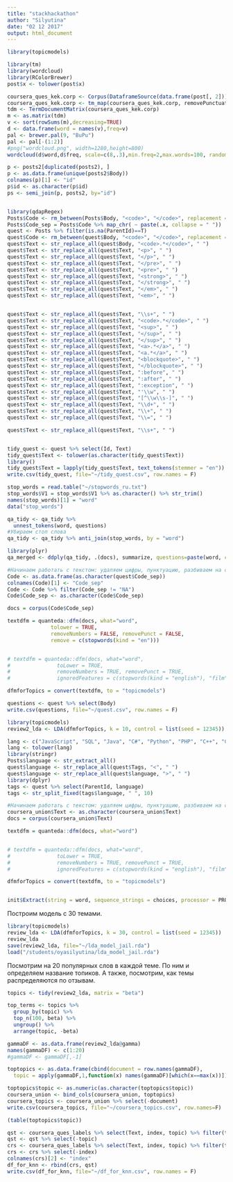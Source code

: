 ```yaml
---
title: "stackhackathon"
author: "Silyutina"
date: "02 12 2017"
output: html_document
---
```


```r
library(topicmodels)
```

```r
library(tm)
library(wordcloud)
library(RColorBrewer)
post$x <- tolower(post$x)

coursera_ques_kek.corp <- Corpus(DataframeSource(data.frame(post[, 2])))
coursera_ques_kek.corp <- tm_map(coursera_ques_kek.corp, removePunctuation)
tdm <- TermDocumentMatrix(coursera_ques_kek.corp)
m <- as.matrix(tdm)
v <- sort(rowSums(m),decreasing=TRUE)
d <- data.frame(word = names(v),freq=v)
pal <- brewer.pal(9, "BuPu")
pal <- pal[-(1:2)]
#png("wordcloud.png", width=1280,height=800)
wordcloud(d$word,d$freq, scale=c(8,.3),min.freq=2,max.words=100, random.order=T, rot.per=.15, colors=pal, vfont=c("sans serif","plain"))
```


```r

p <- posts2[duplicated(posts2), ]
p <- as.data.frame(unique(posts2$Body))
colnames(p)[1] <- "id"
p$id <- as.character(p$id)
ps <- semi_join(p, posts2, by="id")


library(qdapRegex)
Posts$Code <- rm_between(Posts$Body, "<code>", "</code>", replacement = " ", extract=FALSE)
Posts$Code_sep = Posts$Code %>% map_chr( ~ paste(.x, collapse = " "))
quest <- Posts %>% filter(is.na(ParentId)==T)
quest$Code <- rm_between(quest$Body, "<code>", "</code>", replacement = "", extract=FALSE)
quest$Text <- str_replace_all(quest$Body, "<code>.*</code>", " ")
quest$Text <- str_replace_all(quest$Text, "<p>", " ")
quest$Text <- str_replace_all(quest$Text, "</p>", " ")
quest$Text <- str_replace_all(quest$Text, "</pre>", " ")
quest$Text <- str_replace_all(quest$Text, "<pre>", " ")
quest$Text <- str_replace_all(quest$Text, "<strong>", " ")
quest$Text <- str_replace_all(quest$Text, "</strong>", " ")
quest$Text <- str_replace_all(quest$Text, "</em>", " ")
quest$Text <- str_replace_all(quest$Text, "<em>", " ")


quest$Text <- str_replace_all(quest$Text, "\\s+", " ")
quest$Text <- str_replace_all(quest$Text, "<code>.*</code>", " ")
quest$Text <- str_replace_all(quest$Text, "<sup>", " ")
quest$Text <- str_replace_all(quest$Text, "</sup>", " ")
quest$Text <- str_replace_all(quest$Text, "</sup>", " ")
quest$Text <- str_replace_all(quest$Text, "<a>.*</a>", " ")
quest$Text <- str_replace_all(quest$Text, "<a.*</a>", " ")
quest$Text <- str_replace_all(quest$Text, "<blockquote>", " ")
quest$Text <- str_replace_all(quest$Text, "</blockquote>", " ")
quest$Text <- str_replace_all(quest$Text, ":before", " ")
quest$Text <- str_replace_all(quest$Text, ":after", " ")
quest$Text <- str_replace_all(quest$Text, ":exception", " ")
quest$Text <- str_replace_all(quest$Text, "'\\w", " ")
quest$Text <- str_replace_all(quest$Text, "[^\\w\\s-]", " ")
quest$Text <- str_replace_all(quest$Text, "\\d+", " ")
quest$Text <- str_replace_all(quest$Text, "\\+", " ")
quest$Text <- str_replace_all(quest$Text, "\\=", " ")

quest$Text <- str_replace_all(quest$Text, "\\s+", " ")


tidy_quest <- quest %>% select(Id, Text)
tidy_quest$Text <- tolower(as.character(tidy_quest$Text))
library()
tidy_quest$Text = lapply(tidy_quest$Text, text_tokens(stemmer = "en")) # english stemmer
write.csv(tidy_quest, file="~/tidy_quest.csv", row.names = F)

stop_words = read.table("~/stopwords_ru.txt")
stop_words$V1 = stop_words$V1 %>% as.character() %>% str_trim()
names(stop_words)[1] = "word"
data("stop_words")

qa_tidy <- qa_tidy %>%
  unnest_tokens(word, questions)
#Убираем стоп слова
qa_tidy <- qa_tidy %>% anti_join(stop_words, by = "word")

library(plyr)
qa_merged <- ddply(qa_tidy, .(docs), summarize, questions=paste(word, collapse=" "))
```

```r

#Начинаем работать с текстом: удаляем цифры, пунктуацию, разбиваем на слова, удаляем стоп-слова, считаем частоты слов в тексте.
Code <- as.data.frame(as.character(quest$Code_sep))
colnames(Code)[1] <- "Code_sep"
Code <- Code %>% filter(Code_sep != "NA")
Code$Code_sep <- as.character(Code$Code_sep)

docs = corpus(Code$Code_sep)

textdfm = quanteda::dfm(docs, what="word",
              tolower = TRUE, 
              removeNumbers = FALSE, removePunct = FALSE,
              remove = c(stopwords(kind = "en"))) 


# textdfm = quanteda::dfm(docs, what="word",
#               toLower = TRUE, 
#               removeNumbers = TRUE, removePunct = TRUE,
#               ignoredFeatures = c(stopwords(kind = "english"), "film", "movie"))

dfmforTopics = convert(textdfm, to = "topicmodels")

questions <- quest %>% select(Body)
write.csv(questions, file="~/quest.csv", row.names = F)
```

```r
library(topicmodels)
review2_lda <- LDA(dfmforTopics, k = 10, control = list(seed = 12345))
```

```r
lang <- c("JavaScript", "SQL", "Java", "C#", "Python", "PHP", "C++", "C", "TypeScript", "Ruby", "Swift", "Objective-C", "VB.NET", "Assembly", "R", "Perl", "VBA", "Matlab", "Go", "Scala", "Groovy", "CoffeeScript", "Visual Basic 6", "Lua", "Haskell")
lang <- tolower(lang) 
library(stringr)
Posts$language <- str_extract_all()
quest$language <- str_replace_all(quest$Tags, "<", " ")
quest$language <- str_replace_all(quest$language, ">", " ")
library(dplyr)
tags <- quest %>% select(ParentId, language)
tags <- str_split_fixed(tags$language, " ", 10)


```




```r
#Начинаем работать с текстом: удаляем цифры, пунктуацию, разбиваем на слова, удаляем стоп-слова, считаем частоты слов в тексте.
coursera_union$Text <- as.character(coursera_union$Text)
docs = corpus(coursera_union$Text)

textdfm = quanteda::dfm(docs, what="word")


# textdfm = quanteda::dfm(docs, what="word",
#               toLower = TRUE, 
#               removeNumbers = TRUE, removePunct = TRUE,
#               ignoredFeatures = c(stopwords(kind = "english"), "film", "movie"))

dfmforTopics = convert(textdfm, to = "topicmodels")


init$Extract(string = word, sequence_strings = choices, processor = PROC, scorer = SCOR)

```

Построим модель с 30 темами. 

```r
library(topicmodels)
review_lda <- LDA(dfmforTopics, k = 30, control = list(seed = 12345))
review_lda
save(review2_lda, file="~/lda_model_jail.rda")
load("/students/oyasilyutina/lda_model_jail.rda")
```

Посмотрим на 20 популярных слов в каждой теме. По ним и определяем название топиков. А также, посмотрим, как темы распределяются по отзывам. 

```r
topics <- tidy(review2_lda, matrix = "beta")
```

```r
top_terms <- topics %>%
  group_by(topic) %>%
  top_n(100, beta) %>%
  ungroup() %>%
  arrange(topic, -beta)
```

```r
gammaDF <- as.data.frame(review2_lda@gamma) 
names(gammaDF) <- c(1:20)
#gammaDF <- gammaDF[,-1]

toptopics <- as.data.frame(cbind(document = row.names(gammaDF), 
  topic = apply(gammaDF,1,function(x) names(gammaDF)[which(x==max(x))])))

toptopics$topic <- as.numeric(as.character(toptopics$topic))
coursera_union <- bind_cols(coursera_union, toptopics)
coursera_topics <- coursera_union %>% select(-document)
write.csv(coursera_topics, file="~/coursera_topics.csv", row.names=F)


```

```r
(table(toptopics$topic))
```


```r
qst <- coursera_ques_labels %>% select(Text, index, topic) %>% filter(topic == "-1")
qst <- qst %>% select(-topic)
crs <- coursera_ques_labels %>% select(Text, index, topic) %>% filter(topic != "-1") 
crs <- crs %>% select(-index)
colnames(crs)[2] <- "index"
df_for_knn <- rbind(crs, qst)
write.csv(df_for_knn, file="~/df_for_knn.csv", row.names = F)
```
